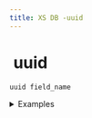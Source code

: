 ```yaml
---
title: XS DB -uuid
---
```


# <img src="../assets/docuBadge (11).png" alt="" data-size="line" /> uuid <a href="#xs-streaming-api-request" id="xs-streaming-api-request"></a>

`uuid field_name`

<details>

<summary>Examples</summary>

```javascript
uuid session_id      // A UUID field for session identification
uuid device_id       // A UUID field for device identification
uuid token           // A UUID field for unique tokens
```

</details>
